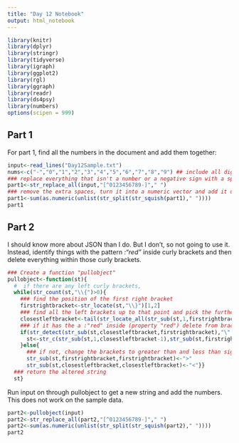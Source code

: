 ```yaml
---
title: "Day 12 Notebook"
output: html_notebook
---
```


```r
library(knitr)
library(dplyr)
library(stringr)
library(tidyverse)
library(igraph)
library(ggplot2)
library(rgl)
library(ggraph)
library(readr)
library(ds4psy)
library(numbers)
options(scipen = 999)
```


## Part 1
For part 1, find all the numbers in the document and add them together:

```r
input<-read_lines("Day12Sample.txt")
nums<-c("-","0","1","2","3","4","5","6","7","8","9") ## include all digits and the negative sign
### replace everything that isn't a number or a negative sign with a space
part1<-str_replace_all(input,"[^0123456789-]"," ")
### remove the extra spaces, turn it into a numeric vector and add it up
part1<-sum(as.numeric(unlist(str_split(str_squish(part1)," "))))
part1
```

## Part 2
I should know more about JSON than I do.  But I don't, so not going to use it.  Instead, identify things with the pattern *:"red"* inside curly brackets and then delete everything within those curly brackets.

```r
### Create a function "pullobject"
pullobject<-function(st){
  #  if there are any left curly brackets,
  while(str_count(st,"\\{")>0){
    ### find the position of the first right bracket
    firstrightbracket<-str_locate(st,"\\}")[1,2]
    ### find all the left brackets up to that point and pick the furthest right of those
    closestleftbracket<-tail(str_locate_all(str_sub(st,1,firstrightbracket),"\\{")[[1]],1)[,2]
    ### if it has the a :"red" inside (property "red") delete from bracket to bracket
    if(str_detect(str_sub(st,closestleftbracket,firstrightbracket),"\":\"red\"")){
      st<-str_c(str_sub(st,1,closestleftbracket-1),str_sub(st,firstrightbracket+1,nchar(st)))
    }else{
      ### if not, change the brackets to greater than and less than signs
      str_sub(st,firstrightbracket,firstrightbracket)<-">"
      str_sub(st,closestleftbracket,closestleftbracket)<-"<"}}
  ### return the altered string
  st}
```


Run input on through pullobject to get a new string and add the numbers.   This does not work on the sample data.
```r
part2<-pullobject(input)
part2<-str_replace_all(part2,"[^0123456789-]"," ")
part2<-sum(as.numeric(unlist(str_split(str_squish(part2)," "))))
part2
```


